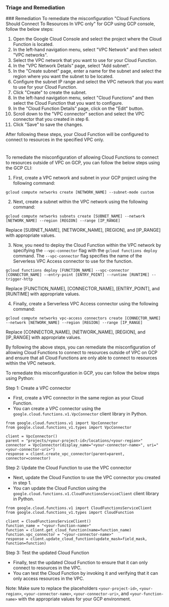 
### Triage and Remediation
<Tabs>
<Tab title='Remediation'>
### Remediation

<AccordionGroup>
<Accordion title='Using Console' defaultOpen='true'>
To remediate the misconfiguration "Cloud Functions Should Connect To Resources In VPC only" for GCP using GCP console, follow the below steps:

1. Open the Google Cloud Console and select the project where the Cloud Function is located.
2. In the left-hand navigation menu, select "VPC Network" and then select "VPC networks".
3. Select the VPC network that you want to use for your Cloud Function.
4. In the "VPC Network Details" page, select "Add subnet".
5. In the "Create subnet" page, enter a name for the subnet and select the region where you want the subnet to be located.
6. Configure the subnet IP range and select the VPC network that you want to use for your Cloud Function.
7. Click "Create" to create the subnet.
8. In the left-hand navigation menu, select "Cloud Functions" and then select the Cloud Function that you want to configure.
9. In the "Cloud Function Details" page, click on the "Edit" button.
10. Scroll down to the "VPC connector" section and select the VPC connector that you created in step 6.
11. Click "Save" to save the changes.

After following these steps, your Cloud Function will be configured to connect to resources in the specified VPC only.

#
</Accordion>

<Accordion title='Using CLI'>
To remediate the misconfiguration of allowing Cloud Functions to connect to resources outside of VPC on GCP, you can follow the below steps using the GCP CLI:

1. First, create a VPC network and subnet in your GCP project using the following command:

```
gcloud compute networks create [NETWORK_NAME] --subnet-mode custom
```

2. Next, create a subnet within the VPC network using the following command:

```
gcloud compute networks subnets create [SUBNET_NAME] --network [NETWORK_NAME] --region [REGION] --range [IP_RANGE]
```

Replace [SUBNET_NAME], [NETWORK_NAME], [REGION], and [IP_RANGE] with appropriate values.

3. Now, you need to deploy the Cloud Function within the VPC network by specifying the `--vpc-connector` flag with the `gcloud functions deploy` command. The `--vpc-connector` flag specifies the name of the Serverless VPC Access connector to use for the function. 

```
gcloud functions deploy [FUNCTION_NAME] --vpc-connector [CONNECTOR_NAME] --entry-point [ENTRY_POINT] --runtime [RUNTIME] --trigger-http
```

Replace [FUNCTION_NAME], [CONNECTOR_NAME], [ENTRY_POINT], and [RUNTIME] with appropriate values.

4. Finally, create a Serverless VPC Access connector using the following command:

```
gcloud compute networks vpc-access connectors create [CONNECTOR_NAME] --network [NETWORK_NAME] --region [REGION] --range [IP_RANGE]
```

Replace [CONNECTOR_NAME], [NETWORK_NAME], [REGION], and [IP_RANGE] with appropriate values.

By following the above steps, you can remediate the misconfiguration of allowing Cloud Functions to connect to resources outside of VPC on GCP and ensure that all Cloud Functions are only able to connect to resources within the VPC network.
</Accordion>

<Accordion title='Using Python'>
To remediate this misconfiguration in GCP, you can follow the below steps using Python:

Step 1: Create a VPC connector
- First, create a VPC connector in the same region as your Cloud Function.
- You can create a VPC connector using the `google.cloud.functions.v1.VpcConnector` client library in Python.

```
from google.cloud.functions.v1 import VpcConnector
from google.cloud.functions_v1.types import VpcConnector

client = VpcConnector()
parent = "projects/<your-project-id>/locations/<your-region>"
connector = VpcConnector(display_name="<your-connector-name>", uri="<your-connector-uri>")
response = client.create_vpc_connector(parent=parent, connector=connector)
```

Step 2: Update the Cloud Function to use the VPC connector
- Next, update the Cloud Function to use the VPC connector you created in step 1.
- You can update the Cloud Function using the `google.cloud.functions.v1.CloudFunctionsServiceClient` client library in Python.

```
from google.cloud.functions.v1 import CloudFunctionsServiceClient
from google.cloud.functions_v1.types import CloudFunction

client = CloudFunctionsServiceClient()
function_name = "<your-function-name>"
function = client.get_cloud_function(name=function_name)
function.vpc_connector = "<your-connector-name>"
response = client.update_cloud_function(update_mask=field_mask, function=function)
```

Step 3: Test the updated Cloud Function
- Finally, test the updated Cloud Function to ensure that it can only connect to resources in the VPC.
- You can test the Cloud Function by invoking it and verifying that it can only access resources in the VPC.

Note: Make sure to replace the placeholders `<your-project-id>`, `<your-region>`, `<your-connector-name>`, `<your-connector-uri>`, and `<your-function-name>` with the appropriate values for your GCP environment.
</Accordion>

</AccordionGroup>
</Tab>
</Tabs>
